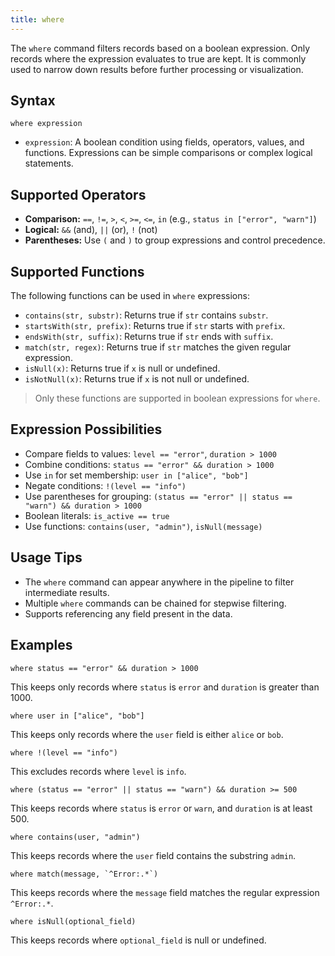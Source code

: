 ```yaml
---
title: where
---
```



<Badge text="table" />
<Badge text="view" />

The `where` command filters records based on a boolean expression. Only records where the expression evaluates to true are kept. It is commonly used to narrow down results before further processing or visualization.

## Syntax

```
where expression
```

- `expression`: A boolean condition using fields, operators, values, and functions. Expressions can be simple comparisons or complex logical statements.

## Supported Operators

- **Comparison:** `==`, `!=`, `>`, `<`, `>=`, `<=`, `in` (e.g., `status in ["error", "warn"]`)
- **Logical:** `&&` (and), `||` (or), `!` (not)
- **Parentheses:** Use `(` and `)` to group expressions and control precedence.

## Supported Functions

The following functions can be used in `where` expressions:

- `contains(str, substr)`: Returns true if `str` contains `substr`.
- `startsWith(str, prefix)`: Returns true if `str` starts with `prefix`.
- `endsWith(str, suffix)`: Returns true if `str` ends with `suffix`.
- `match(str, regex)`: Returns true if `str` matches the given regular expression.
- `isNull(x)`: Returns true if `x` is null or undefined.
- `isNotNull(x)`: Returns true if `x` is not null or undefined.

> Only these functions are supported in boolean expressions for `where`.

## Expression Possibilities

- Compare fields to values: `level == "error"`, `duration > 1000`
- Combine conditions: `status == "error" && duration > 1000`
- Use `in` for set membership: `user in ["alice", "bob"]`
- Negate conditions: `!(level == "info")`
- Use parentheses for grouping: `(status == "error" || status == "warn") && duration > 1000`
- Boolean literals: `is_active == true`
- Use functions: `contains(user, "admin")`, `isNull(message)`

## Usage Tips

- The `where` command can appear anywhere in the pipeline to filter intermediate results.
- Multiple `where` commands can be chained for stepwise filtering.
- Supports referencing any field present in the data.

## Examples

```
where status == "error" && duration > 1000
```

This keeps only records where `status` is `error` and `duration` is greater than 1000.

```
where user in ["alice", "bob"]
```

This keeps only records where the `user` field is either `alice` or `bob`.

```
where !(level == "info")
```

This excludes records where `level` is `info`.

```
where (status == "error" || status == "warn") && duration >= 500
```

This keeps records where `status` is `error` or `warn`, and `duration` is at least 500.

```
where contains(user, "admin")
```

This keeps records where the `user` field contains the substring `admin`.

```
where match(message, `^Error:.*`)
```

This keeps records where the `message` field matches the regular expression `^Error:.*`.

```
where isNull(optional_field)
```

This keeps records where `optional_field` is null or undefined.